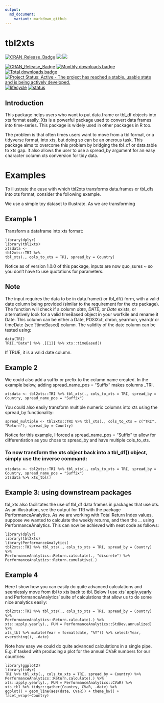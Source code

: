 ```yaml
---
output:
  md_document:
    variant: markdown_github
---
```


# tbl2xts

[![CRAN\_Release\_Badge](http://www.r-pkg.org/badges/version-ago/tbl2xts)](https://CRAN.R-project.org/package=tbl2xts)
![](https://cranlogs.r-pkg.org/badges/tbl2xts?color=brightgreen)
![](https://cranlogs.r-pkg.org/badges/grand-total/tbl2xts?color=brightgreen)

[![CRAN\_Release\_Badge](http://www.r-pkg.org/badges/version-ago/tbl2xts)](https://CRAN.R-project.org/package=tbl2xts)
[![Monthly downloads
badge](https://cranlogs.r-pkg.org/badges/last-month/tbl2xts?color=blue)](https://CRAN.R-project.org/package=tbl2xts)
[![Total downloads
badge](https://cranlogs.r-pkg.org/badges/grand-total/tbl2xts?color=blue)](https://CRAN.R-project.org/package=tbl2xts)
[![Project Status: Active - The project has reached a stable, usable
state and is being actively
developed.](https://www.repostatus.org/badges/latest/active.svg)](https://www.repostatus.org/#active)
[![lifecycle](https://img.shields.io/badge/lifecycle-maturing-blue.svg)](https://www.tidyverse.org/lifecycle/)
[![status](https://tinyverse.netlify.com/badge/tbl2xts)](https://CRAN.R-project.org/package=tbl2xts)


## Introduction 

This package helps users who want to put data.frame or tbl_df objects into xts format easily. Xts is a powerful package used to convert data frames into time-series. This package is widely used in other packages in R too. 

The problem is that often times users want to move from a tbl format, or a tidyverse format, into xts, but doing so can be an onerous task. This package aims to overcome this problem by bridging the tbl_df or data.table to xts gap. It also allows the user to use a spread_by argument for an easy character column xts conversion for tidy data.

# Examples

To illustrate the ease with which tbl2xts transforms data.frames or tbl_dfs into xts format, consider the following example.

We use a simple toy dataset to illustrate. As we are transforming 

## Example 1

Transform a dataframe into xts format:

    library(dplyr)
    library(tbl2xts)
    xtsdata <- 
    tbl2xts::TRI %>% 
    tbl_xts(., cols_to_xts = TRI, spread_by = Country)
    
Notice as of version 1.0.0 of this package, inputs are now quo_sures ~ so you don't have to use quotations for parameters.

## Note

The input requires the data to be in data.frame() or tbl_df() form, with a valid date column being provided (similar to the requirement for the xts package). The function will check if a column _date_, _DATE_, or _Date_ exists, or alternatively look for a valid timeBased object in your worfkile and rename it Date. This column can be either a Date, POSIXct, chron, yearmon, yearqtr or timeDate (see ?timeBased) column. The validity of the date column can be tested using:

    data(TRI)
    TRI[,"Date"] %>% .[[1]] %>% xts::timeBased()

If TRUE, it is a valid date column.

## Example 2

We could also add a suffix or prefix to the column name created. In the example below, adding spread_name_pos = "Suffix" makes columns <Country>_TRI. 

    xtsdata <- tbl2xts::TRI %>% tbl_xts(., cols_to_xts = TRI, spread_by = Country, spread_name_pos = "Suffix")

You could also easily transform multiple numeric columns into xts using the spread_by functionality:

    spread_multiple <- tbl2xts::TRI %>% tbl_xts(., cols_to_xts = c("TRI", "Return"), spread_by = Country)

Notice for this example, I forced a spread_name_pos = "Suffix" to allow for differentiation as you chose to spread_by and have multiple cols_to_xts.


### To now transform the xts object back into a tbl_df() object, simply use the inverse command:

    xtsdata <- tbl2xts::TRI %>% tbl_xts(., cols_to_xts = TRI, spread_by = Country, spread_name_pos = "Suffix")
    xtsdata %>% xts_tbl()

## Example 3: using downstream packages

tbl_xts also facilitates the use of tbl_df data frames in packages that use xts. As an illustration, see the output for TRI with the package PerformanceAnalytics. As we are working with Total Return Index values, suppose we wanted to calculate the weekly returns, and then the ... using PerformanceAnalytics. This can now be achieved with neat code as follows:

    library(dplyr)
    library(tbl2xts)
    library(PerformanceAnalytics)
    tbl2xts::TRI %>% tbl_xts(., cols_to_xts = TRI, spread_by = Country) %>% 
    PerformanceAnalytics::Return.calculate(., "discrete") %>% 
    PerformanceAnalytics::Return.cumulative(.)

## Example 4

Here I show how you can easily do quite advanced calculations and seemlessly move from tbl to xts back to tbl. Below I use xts' apply.yearly and PerformanceAnalytics' suite of calculations that allow us to do some nice analytics easily:

    tbl2xts::TRI %>% tbl_xts(., cols_to_xts = TRI, spread_by = Country) %>%  
    PerformanceAnalytics::Return.calculate(.) %>% 
    xts::apply.yearly(., FUN = PerformanceAnalytics::StdDev.annualized) %>% 
    xts_tbl %>% mutate(Year = format(date, "%Y")) %>% select(Year, everything(), -date)

Note how easy we could do quite advanced calculations in a single pipe. E.g. if tasked with producing a plot for the annual CVaR numbers for our countries:

    library(ggplot2)
    library(tidyr)
    TRI %>% tbl_xts(., cols_to_xts = TRI, spread_by = Country) %>%  
    PerformanceAnalytics::Return.calculate(.) %>% 
    xts::apply.yearly(., FUN = PerformanceAnalytics::CVaR) %>% 
    xts_tbl %>% tidyr::gather(Country, CVaR, -date) %>% 
    ggplot() + geom_line(aes(date, CVaR)) + theme_bw() + facet_wrap(~Country)


